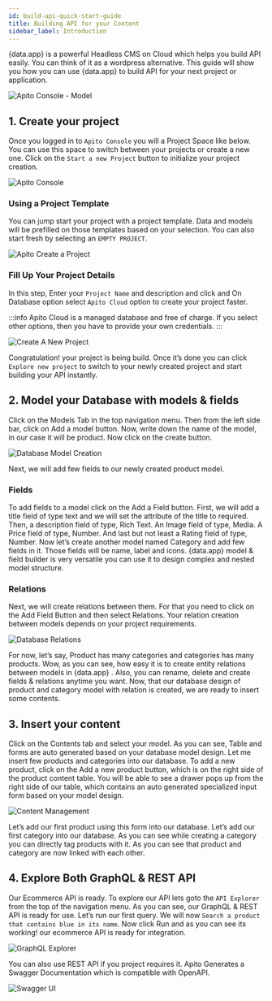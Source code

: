 ```yaml
---
id: build-api-quick-start-guide
title: Building API for your Content
sidebar_label: Introduction
---
```



<span>{data.app}</span> is a powerful Headless CMS on Cloud which helps you build API easily. You can think of it as a wordpress alternative.
This guide will show you how you can use <span>{data.app}</span> to build API for your next project or application.

<div style={{height: '20px'}} />

![Apito Console - Model](https://cdn.apito.io/media/shikho_website_v2_8ma77/30RCY24Q15_Apito_Console___Model.png)


## 1. Create your project

Once you logged in to `Apito Console` you will a Project Space like below. You can use this space to switch between your projects or create a new one.
Click on the `Start a new Project` button to initialize your project creation.

![Apito Console](https://cdn.apito.io/media/apito_documentation/MU3X8AXROW_Apito_Console___Empty_Project_Space.png)

### Using a Project Template

You can jump start your project with a project template. Data and models will be prefilled on those templates based on your selection.
You can also start fresh by selecting an `EMPTY PROJECT`.

![Apito Create a Project](https://cdn.apito.io/media/apito_documentation/DJU053J2LY_Apito_Console___New_Project_Template.png)

### Fill Up Your Project Details

In this step, Enter your `Project Name` and description and click and On Database option select `Apito Cloud` option to create your project faster.

:::info
Apito Cloud is a managed database and free of charge. If you select other options, then you have to provide your own credentials.
:::

![Create A New Project](https://cdn.apito.io/media/shikho_website_v2_8ma77/9I060CE7YK_Apito_Console___New_Todo_Project.png)

Congratulation! your project is being build. Once it’s done you can click
`Explore new project` to switch to your newly created project and start building your API instantly.

## 2. Model your Database with models & fields

Click on the Models Tab in the top navigation menu. Then from the left side bar, click on Add a model button. Now, write down the name of the model, in our case it will be product.
Now click on the create button.

![Database Model Creation](https://cdn.apito.io/media/apito_documentation/OUHYWT8VH4_Create_Model.png)

Next, we will add few fields to our newly created product model.

### Fields

To add fields to a model click on the Add a Field button. First, we will add a title field of
type text and we will set the attribute of the title to required. Then, a description field of type, Rich Text. An Image field of type, Media. A Price field of type, Number.
And last but not least a Rating field of type, Number. Now let’s create another model named Category and add few fields in it. Those fields will be name,
label and icons. <span>{data.app}</span>  model & field builder is very versatile you can use it to design complex and nested model structure.

### Relations

Next, we will create relations between them. For that you need to click on the
Add Field Button and then select Relations. Your relation creation between models depends on your project requirements.

![Database Relations](https://cdn.apito.io/media/apito_documentation/G7NHVB7U6I_Add_Fields.png)

For now, let’s say, Product has many categories and categories has many products. Wow, as you can see, how easy it is to create entity relations between models in <span>{data.app}</span> .
Also, you can rename, delete and create fields & relations anytime you want. Now, that our database design of product and category model with relation is created,
we are ready to insert some contents.

## 3. Insert your content

Click on the Contents tab and select your model. As you can see, Table and forms are auto generated based on your database model design.
Let me insert few products and categories into our database. To add a new product, click on the Add a new product button, which is on the right side of the product content table.
You will be able to see a drawer pops up from the right side of our table, which contains an auto generated specialized input form based on your model design.

![Content Management](https://cdn.apito.io/media/shikho_website_v2_8ma77/1ZGH5QE8U5_Apito_Console___Content.png)

Let’s add our first product using this form into our database. Let’s add our first category into our database.
As you can see while creating a category you can directly tag products with it. As you can see that product and category are now linked with each other.

## 4. Explore Both GraphQL & REST API

Our Ecommerce API is ready. To explore our API lets goto the `API Explorer` from the top of the navigation menu. As you can see, our GraphQL & REST API is ready for use.
Let’s run our first query. We will now `Search a product that contains blue in its name`. Now click Run and as you can see its working! our ecommerce API is ready for integration.

![GraphQL Explorer](https://cdn.apito.io/media/shikho_website_v2_8ma77/IN1TXKJPX5_Apito_Console___API.png)

You can also use REST API if you project requires it. Apito Generates a Swagger Documentation which is compatible with OpenAPI.

![Swagger UI](https://cdn.apito.io/media/apito_documentation/09SNMJMSIX_RESTful_API_Explorer.png)
